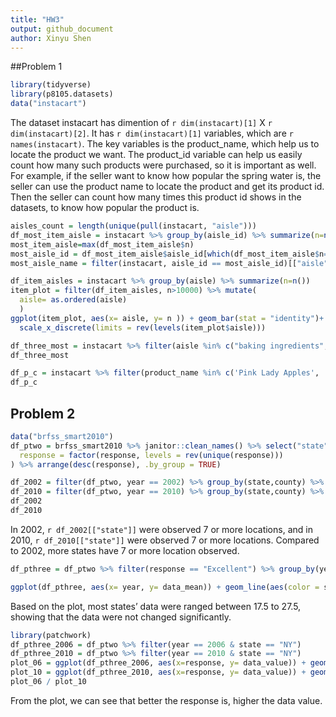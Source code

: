 ```yaml
---
title: "HW3"
output: github_document
author: Xinyu Shen
---
```


##Problem 1

```r
library(tidyverse)
library(p8105.datasets)
data("instacart")

```

The dataset instacart has dimention of `r dim(instacart)[1]` X `r dim(instacart)[2]`. It has `r dim(instacart)[1]` variables, which are `r names(instacart)`. The key variables is the product_name, which help us to locate the product we want. The product_id variable can help us easily count how many such products were purchased, so it is important as well. For example, if the seller want to know how popular the spring water is, the seller can use the product name to locate the product and get its product id. Then the seller can count how many times this product id shows in the datasets, to know how popular the product is. 

```r
aisles_count = length(unique(pull(instacart, "aisle")))
df_most_item_aisle = instacart %>% group_by(aisle_id) %>% summarize(n=n()) 
most_item_aisle=max(df_most_item_aisle$n)
most_aisle_id = df_most_item_aisle$aisle_id[which(df_most_item_aisle$n==max(most_item_aisle))]
most_aisle_name = filter(instacart, aisle_id == most_aisle_id)[["aisle"]][1]
```

```r
df_item_aisles = instacart %>% group_by(aisle) %>% summarize(n=n()) 
item_plot = filter(df_item_aisles, n>10000) %>% mutate( 
  aisle= as.ordered(aisle)
  )
ggplot(item_plot, aes(x= aisle, y= n )) + geom_bar(stat = "identity")+ ylab("number in aisles") + coord_flip() +
  scale_x_discrete(limits = rev(levels(item_plot$aisle)))
```


```r
df_three_most = instacart %>% filter(aisle %in% c("baking ingredients", "dog food care","packaged vegetables fruits")) %>% group_by(aisle, product_name) %>% summarize(num_times=n()) %>% arrange(-num_times, .by_group = TRUE) %>% top_n(3)
df_three_most
```
```r
df_p_c = instacart %>% filter(product_name %in% c('Pink Lady Apples', 'Coffee Ice Cream')) %>% select(product_name,order_dow, order_hour_of_day) %>% group_by(product_name, order_dow) %>% summarize(mean = mean(order_hour_of_day)) %>% pivot_wider(names_from = order_dow, values_from = mean) 
df_p_c
```

## Problem 2

```r
data("brfss_smart2010") 
df_ptwo = brfss_smart2010 %>% janitor::clean_names() %>% select("state" = locationabbr, "county" = locationdesc, everything()) %>% filter(topic == "Overall Health") %>% mutate(
  response = factor(response, levels = rev(unique(response)))
) %>% arrange(desc(response), .by_group = TRUE)

df_2002 = filter(df_ptwo, year == 2002) %>% group_by(state,county) %>% summarize(obs_n = n()) %>% select(state,county) %>% ungroup() %>% group_by(state) %>% summarize(n=n())%>% filter(n >= 7)
df_2010 = filter(df_ptwo, year == 2010) %>% group_by(state,county) %>% summarize(obs_n = n()) %>% select(state,county) %>% ungroup() %>% group_by(state) %>% summarize(n=n())%>% filter(n >= 7)
df_2002
df_2010
```

In 2002, `r df_2002[["state"]]` were observed 7 or more locations, and in 2010, `r df_2010[["state"]]` were observed 7 or more locations. Compared to 2002, more states have 7 or more location observed. 

```r
df_pthree = df_ptwo %>% filter(response == "Excellent") %>% group_by(year, state) %>% summarize(data_mean = mean(data_value)) %>% ungroup()

ggplot(df_pthree, aes(x= year, y= data_mean)) + geom_line(aes(color = state))

```
Based on the plot, most states' data were ranged between 17.5 to 27.5, showing that the data were not changed significantly. 

```r
library(patchwork)
df_pthree_2006 = df_ptwo %>% filter(year == 2006 & state == "NY")
df_pthree_2010 = df_ptwo %>% filter(year == 2010 & state == "NY")
plot_06 = ggplot(df_pthree_2006, aes(x=response, y= data_value)) + geom_line(aes(color = county, group=county))+ggtitle("2006")
plot_10 = ggplot(df_pthree_2010, aes(x=response, y= data_value)) + geom_line(aes(color = county, group=county)) + ggtitle("2010")
plot_06 / plot_10
```

From the plot, we can see that better the response is, higher the data value. 

